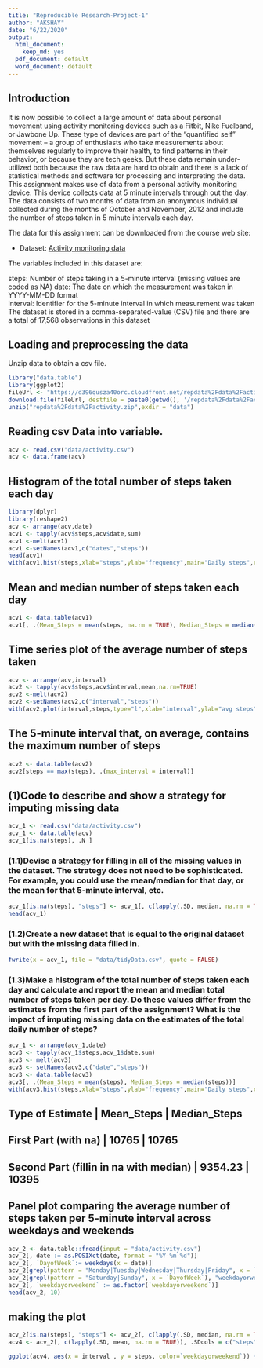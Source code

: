```yaml
---
title: "Reproducible Research-Project-1"
author: "AKSHAY"
date: "6/22/2020"
output:
  html_document: 
    keep_md: yes
  pdf_document: default
  word_document: default
---
```

## Introduction
It is now possible to collect a large amount of data about personal movement using activity monitoring devices such as a Fitbit, Nike Fuelband, or Jawbone Up. These type of devices are part of the “quantified self” movement – a group of enthusiasts who take measurements about themselves regularly to improve their health, to find patterns in their behavior, or because they are tech geeks. But these data remain under-utilized both because the raw data are hard to obtain and there is a lack of statistical methods and software for processing and interpreting the data.
This assignment makes use of data from a personal activity monitoring device. This device collects data at 5 minute intervals through out the day. The data consists of two months of data from an anonymous individual collected during the months of October and November, 2012 and include the number of steps taken in 5 minute intervals each day.

The data for this assignment can be downloaded from the course web site:

* Dataset: [Activity monitoring data](https://d396qusza40orc.cloudfront.net/repdata%2Fdata%2Factivity.zip) 

The variables included in this dataset are:

steps: Number of steps taking in a 5-minute interval (missing values are coded as NA)
date: The date on which the measurement was taken in YYYY-MM-DD format  
interval: Identifier for the 5-minute interval in which measurement was taken  
The dataset is stored in a comma-separated-value (CSV) file and there are a total of 17,568 observations in this dataset

## Loading and preprocessing the data
Unzip data to obtain a csv file.
```r
library("data.table")
library(ggplot2)
fileUrl <- "https://d396qusza40orc.cloudfront.net/repdata%2Fdata%2Factivity.zip"
download.file(fileUrl, destfile = paste0(getwd(), '/repdata%2Fdata%2Factivity.zip'), method = "curl")
unzip("repdata%2Fdata%2Factivity.zip",exdir = "data")
```
## Reading csv Data into variable.
```r
acv <- read.csv("data/activity.csv")
acv <- data.frame(acv)
```
## Histogram of the total number of steps taken each day
```r
library(dplyr)
library(reshape2)
acv <- arrange(acv,date)
acv1 <- tapply(acv$steps,acv$date,sum)
acv1 <-melt(acv1)
acv1 <-setNames(acv1,c("dates","steps"))
head(acv1)
with(acv1,hist(steps,xlab="steps",ylab="frequency",main="Daily steps",col="red"))
```

## Mean and median number of steps taken each day
```r
acv1 <- data.table(acv1)
acv1[, .(Mean_Steps = mean(steps, na.rm = TRUE), Median_Steps = median(steps, na.rm = TRUE))]
```
## Time series plot of the average number of steps taken
```r
acv <- arrange(acv,interval)
acv2 <- tapply(acv$steps,acv$interval,mean,na.rm=TRUE)
acv2 <-melt(acv2)
acv2 <-setNames(acv2,c("interval","steps"))
with(acv2,plot(interval,steps,type="l",xlab="interval",ylab="avg steps",ylim=c(0,200),main="average daliy steps"))
```

## The 5-minute interval that, on average, contains the maximum number of steps
```r
acv2 <- data.table(acv2)
acv2[steps == max(steps), .(max_interval = interval)]
```
## (1)Code to describe and show a strategy for imputing missing data
```r
acv_1 <- read.csv("data/activity.csv")
acv_1 <- data.table(acv)
acv_1[is.na(steps), .N ]
```
### (1.1)Devise a strategy for filling in all of the missing values in the dataset. The strategy does not need to be sophisticated. For example, you could use the mean/median for that day, or the mean for that 5-minute interval, etc.
```r
acv_1[is.na(steps), "steps"] <- acv_1[, c(lapply(.SD, median, na.rm = TRUE)), .SDcols = c("steps")]
head(acv_1)
```
### (1.2)Create a new dataset that is equal to the original dataset but with the missing data filled in.
```r
fwrite(x = acv_1, file = "data/tidyData.csv", quote = FALSE)
```
### (1.3)Make a histogram of the total number of steps taken each day and calculate and report the mean and median total number of steps taken per day. Do these values differ from the estimates from the first part of the assignment? What is the impact of imputing missing data on the estimates of the total daily number of steps?
```r
acv_1 <- arrange(acv_1,date)
acv3 <- tapply(acv_1$steps,acv_1$date,sum)
acv3 <- melt(acv3)
acv3 <- setNames(acv3,c("date","steps"))
acv3 <- data.table(acv3)
acv3[, .(Mean_Steps = mean(steps), Median_Steps = median(steps))]
with(acv3,hist(steps,xlab="steps",ylab="frequency",main="Daily steps",col="red"))
```

## Type of Estimate | Mean_Steps | Median_Steps

## First Part (with na) | 10765 | 10765

## Second Part (fillin in na with median) | 9354.23 | 10395

## Panel plot comparing the average number of steps taken per 5-minute interval across weekdays and weekends
```r
acv_2 <- data.table::fread(input = "data/activity.csv")
acv_2[, date := as.POSIXct(date, format = "%Y-%m-%d")]
acv_2[, `DayofWeek`:= weekdays(x = date)]
acv_2[grepl(pattern = "Monday|Tuesday|Wednesday|Thursday|Friday", x = `DayofWeek`), "weekdayorweekend"] <- "weekday"
acv_2[grepl(pattern = "Saturday|Sunday", x = `DayofWeek`), "weekdayorweekend"] <- "weekend"
acv_2[, `weekdayorweekend` := as.factor(`weekdayorweekend`)]
head(acv_2, 10)
```

## making the plot
```r
acv_2[is.na(steps), "steps"] <- acv_2[, c(lapply(.SD, median, na.rm = TRUE)), .SDcols = c("steps")]
acv4 <- acv_2[, c(lapply(.SD, mean, na.rm = TRUE)), .SDcols = c("steps"), by = .(interval, `weekdayorweekend`)] 

ggplot(acv4, aes(x = interval , y = steps, color=`weekdayorweekend`)) + geom_line() + labs(title = "Avg. Daily Steps by Weektype", x = "Interval", y = "No. of Steps") + facet_wrap(`weekdayorweekend`~. , ncol = 2, nrow=1)
```












